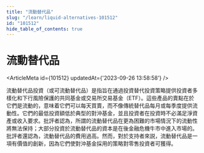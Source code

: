 ```yaml
---
title: "流動替代品"
slug: "/learn/liquid-alternatives-101512"
id: "101512"
hide_table_of_contents: true
---
```



# 流動替代品

<ArticleMeta id={101512} updatedAt={'2023-09-26 13:58:58'} />
<div className='border-solid border-b border-t-0 my-4 border-[var(--ifm-color-gray-300)]' />

流動替代品投資（或可流動替代品）是指旨在通過投資替代投資策略提供投資者多樣化和下行風險保護的共同基金或交易所交易基金（ETF）。這些產品的賣點在於它們是流動的，意味着它們可以每天買賣，而不像傳統替代品每月或每季度提供流動性。它們的最低投資額低於典型的對沖基金，並且投資者在投資時不必滿足淨資產或收入要求。批評者認為，所謂的流動替代品在更為困難的市場情況下的流動性將無法保持；大部分投資於流動替代品的資本是在後金融危機牛市中進入市場的。批評者還認為，流動替代品的費用過高。然而，對於支持者來説，流動替代品是一項有價值的創新，因為它們使對沖基金採用的策略對零售投資者可獲得。
